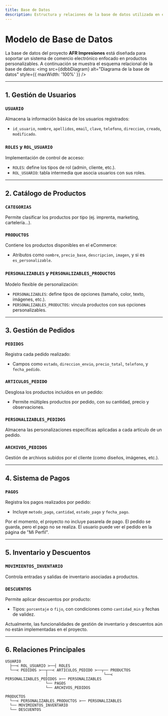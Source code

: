 ```yaml
---
title: Base de Datos
description: Estructura y relaciones de la base de datos utilizada en el proyecto AFR Impresiones.
---
```



# Modelo de Base de Datos

La base de datos del proyecto **AFR Impresiones** está diseñada para soportar un sistema de comercio electrónico enfocado en productos personalizables.
A continuación se muestra el esquema relacional de la base de datos:
<img src={ddbbDiagram} alt="Diagrama de la base de datos" style={{ maxWidth: '100%' }} />

---


## 1. Gestión de Usuarios

### `USUARIO`
Almacena la información básica de los usuarios registrados:
- `id_usuario`, `nombre`, `apellidos`, `email`, `clave`, `telefono`, `direccion`, `creado`, `modificado`.

### `ROLES` y `ROL_USUARIO`
Implementación de control de acceso:
- `ROLES`: define los tipos de rol (admin, cliente, etc.).
- `ROL_USUARIO`: tabla intermedia que asocia usuarios con sus roles.

---

## 2. Catálogo de Productos

### `CATEGORIAS`
Permite clasificar los productos por tipo (ej. imprenta, marketing, cartelería...).

### `PRODUCTOS`
Contiene los productos disponibles en el eCommerce:
- Atributos como `nombre`, `precio_base`, `descripcion`, `imagen`, y si es `es_personalizable`.

### `PERSONALIZABLES` y `PERSONALIZABLES_PRODUCTOS`
Modelo flexible de personalización:
- `PERSONALIZABLES`: define tipos de opciones (tamaño, color, texto, imágenes, etc.).
- `PERSONALIZABLES_PRODUCTOS`: vincula productos con sus opciones personalizables.

---

## 3. Gestión de Pedidos

### `PEDIDOS`
Registra cada pedido realizado:
- Campos como `estado`, `direccion_envio`, `precio_total`, `telefono`, y `fecha_pedido`.

### `ARTICULOS_PEDIDO`
Desglosa los productos incluidos en un pedido:
- Permite múltiples productos por pedido, con su cantidad, precio y observaciones.

### `PERSONALIZABLES_PEDIDOS`
Almacena las personalizaciones específicas aplicadas a cada artículo de un pedido.

### `ARCHIVOS_PEDIDOS`
Gestión de archivos subidos por el cliente (como diseños, imágenes, etc.).

---

## 4. Sistema de Pagos

### `PAGOS`
Registra los pagos realizados por pedido:
- Incluye `metodo_pago`, `cantidad`, `estado_pago` y `fecha_pago`.

<Aside type="caution">Por el momento, el proyecto no incluye pasarela de pago. El pedido se guarda, pero el pago no se realiza. El usuario puede ver el pedido en la página de "Mi Perfil".</Aside>

---

## 5. Inventario y Descuentos

### `MOVIMIENTOS_INVENTARIO`
Controla entradas y salidas de inventario asociadas a productos.

### `DESCUENTOS`
Permite aplicar descuentos por producto:
- Tipos: `porcentaje` o `fijo`, con condiciones como `cantidad_min` y fechas de validez.

<Aside type="caution">Actualmente, las funcionalidades de gestión de inventario y descuentos aún no están implementadas en el proyecto.</Aside>

---


## 6. Relaciones Principales

```plaintext
USUARIO
  ├──< ROL_USUARIO >──┤ ROLES
  └──< PEDIDOS >──┬──< ARTICULOS_PEDIDO >──┬── PRODUCTOS
                  │                         └──< PERSONALIZABLES_PEDIDOS >── PERSONALIZABLES
                  └── PAGOS
                  └── ARCHIVOS_PEDIDOS

PRODUCTOS
  └──< PERSONALIZABLES_PRODUCTOS >── PERSONALIZABLES
  └── MOVIMIENTOS_INVENTARIO
  └── DESCUENTOS
